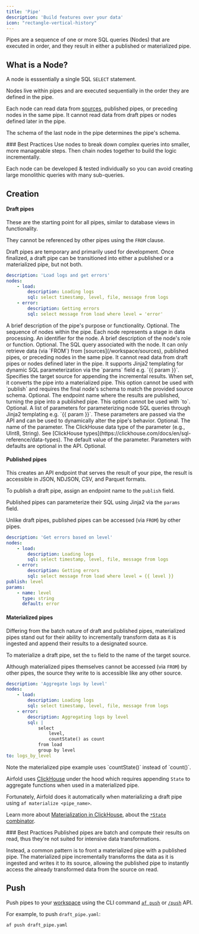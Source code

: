 ```yaml
---
title: 'Pipe'
description: 'Build features over your data'
icon: "rectangle-vertical-history"
---
```


Pipes are a sequence of one or more SQL queries (Nodes) that are executed in order, and they result in either a published or materialized pipe.

## What is a Node?
A node is esssentially a single SQL `SELECT` statement.

Nodes live within pipes and are executed sequentially in the order they are defined in the pipe.

Each node can read data from [sources](/workspace/sources), published pipes, or preceding nodes in the same pipe. It cannot read data from draft pipes or nodes defined later in the pipe.

The schema of the last node in the pipe determines the pipe's schema.

<Tip>
### Best Practices
Use nodes to break down complex queries into smaller, more manageable steps. Then chain nodes together to build the logic incrementally.

Each node can be developed & tested individually so you can avoid creating large monolithic queries with many sub-queries.
</Tip>

## Creation
#### Draft pipes

These are the starting point for all pipes, similar to database views in functionality.

They cannot be referenced by other pipes using the `FROM` clause.

Draft pipes are temporary and primarily used for development. Once finalized, a draft pipe can be transitioned into either a published or a materialized pipe, but not both.


```yaml draft_pipe.yaml
description: 'Load logs and get errors'
nodes:
    - load:
        description: Loading logs
        sql: select timestamp, level, file, message from logs
    - error:
        description: Getting errors
        sql: select message from load where level = 'error'
```

<ResponseField name="description" type="string">
  A brief description of the pipe's purpose or functionality. Optional.
</ResponseField>
<ResponseField name="nodes" type="Node[]" required>
  The sequence of nodes within the pipe. Each node represents a stage in data processing.
  <Expandable title="Node">
    <ResponseField name="[name]" type="Node" required>
      An identifier for the node.
      <Expandable title="Properties">
        <ResponseField name="description" type="string">
          A brief description of the node's role or function. Optional.
        </ResponseField>
        <ResponseField name="sql" type="string" required>
          The SQL query associated with the node. It can only retrieve data (via `FROM`) from [sources](/workspace/sources), published pipes, or preceding nodes in the same pipe. It cannot read data from draft pipes or nodes defined later in the pipe. It supports Jinja2 templating for dynamic SQL parameterization via the `params` field e.g. `{{ param }}`.
        </ResponseField>
      </Expandable>
    </ResponseField>
  </Expandable>
</ResponseField>
<ResponseField name="to" type="string">
  Specifies the target source for appending the incremental results. When set, it converts the pipe into a materialized pipe. This option cannot be used with `publish` and requires the final node's schema to match the provided source schema. Optional.
</ResponseField>
<ResponseField name="publish" type="string">
  The endpoint name where the results are published, turning the pipe into a published pipe. This option cannot be used with `to`. Optional.
</ResponseField>
<ResponseField name="params" type="Param[]">
  A list of parameters for parameterizing node SQL queries through Jinja2 templating e.g. `{{ param }}`. These parameters are passed via the API and can be used to dynamically alter the pipe's behavior. Optional.
  <Expandable title="Param">
    <ResponseField name="name" type="string" required>
      The name of the parameter.
    </ResponseField>
    <ResponseField name="type" type="string" required>
      The ClickHouse data type of the parameter (e.g., UInt8, String). See [ClickHouse types](https://clickhouse.com/docs/en/sql-reference/data-types).
    </ResponseField>
    <ResponseField name="default" type="string">
      The default value of the parameter. Parameters with defaults are optional in the API. Optional.
    </ResponseField>
  </Expandable>
</ResponseField>


#### Published pipes

This creates an API endpoint that serves the result of your pipe, the result is accessible in JSON, NDJSON, CSV, and Parquet formats.

To publish a draft pipe, assign an endpoint name to the `publish` field.

Published pipes can parameterize their SQL using Jinja2 via the `params` field.

Unlike draft pipes, published pipes can be accessed (via `FROM`) by other pipes.

```yaml published_pipe.yaml
description: 'Get errors based on level'
nodes:
    - load:
        description: Loading logs
        sql: select timestamp, level, file, message from logs
    - error:
        description: Getting errors
        sql: select message from load where level = {{ level }}
publish: level
params:
    - name: level
      type: string
      default: error
```

#### Materialized pipes

Differing from the batch nature of draft and published pipes, materialized pipes stand out for their ability to incrementally transform data as it is ingested and append their results to a designated source.

To materialize a draft pipe, set the `to` field to the name of the target source.

Although materialized pipes themselves cannot be accessed (via `FROM`) by other pipes, the source they write to is accessible like any other source.

```yaml materialized_pipe.yaml
description: 'Aggregate logs by level'
nodes:
    - load:
        description: Loading logs
        sql: select timestamp, level, file, message from logs
    - error:
        description: Aggregating logs by level
        sql: |
            select
                level,
                countState() as count
            from load
            group by level
to: logs_by_level
```
<Note>
Note the materialized pipe example uses `countState()` instead of `count()`.

Airfold uses [ClickHouse](https://clickhouse.com/) under the hood which requires appending `State` to aggregate functions when used in a materialized pipe.

Fortunately, Airfold does it automatically when materializing a draft pipe using `af materialize <pipe_name>`.

Learn more about [Materialization in ClickHouse](https://clickhouse.com/blog/using-materialized-views-in-clickhouse#speed-up-aggregations-using-materialized-views), about the [`*State` combinator](https://clickhouse.com/docs/en/sql-reference/aggregate-functions/combinators#-state).
</Note>

<Tip>
### Best Practices
Published pipes are batch and compute their results on read, thus they're not suited for intensive data transformations.

Instead, a common pattern is to front a materialized pipe with a published pipe. The materialized pipe incrementally transforms the data as it is ingested and writes it to its source, allowing the published pipe to instantly access the already transformed data from the source on read.
</Tip>

## Push
Push pipes to your [workspace](/workspace/workspaces) using the CLI command [`af push`](/reference/cli) or [`/push`](/api-reference/workspace/push) API.<br />

For example, to push `draft_pipe.yaml`:
```bash
af push draft_pipe.yaml
```
